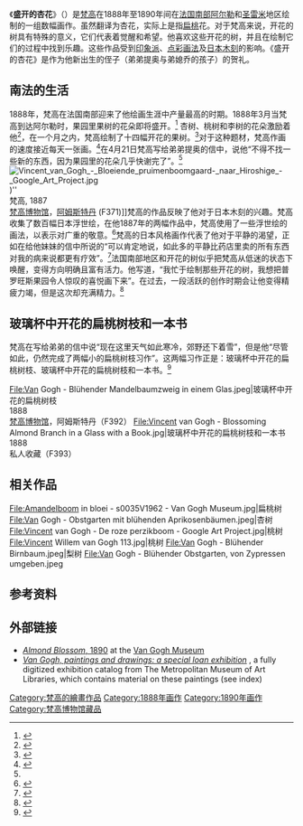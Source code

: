 {{Painting| image_file=Vincent van Gogh - Almond blossom - Google Art Project.jpg
| title=Amandelbloesem, 1890
| artist=[[文森特·梵高|文森特·梵高]]
| year=1890年
| type=[[油画|油画]]
| height_metric=73.5
| width_metric=92
| city=[[阿姆斯特丹|阿姆斯特丹]]
| museum=[[梵高博物馆|梵高博物馆]]
}}

《'''盛开的杏花'''》（{{lang-en|''Almond Blossoms''}}）是[[梵高|梵高]]在1888年至1890年间在[[法國南部|法国南部]][[阿爾勒|阿尔勒]]和[[圣雷米_(罗讷河口省)|圣雷米]]地区绘制的一组数幅画作。虽然翻译为杏花，{{lang|en|''Almond Blossoms''}}实际上是指[[扁桃|扁桃]]花。对于梵高来说，开花的树具有特殊的意义，它们代表着觉醒和希望。他喜欢这些开花的树，并且在绘制它们的过程中找到乐趣。这些作品受到[[印象派|印象派]]、[[点彩画派|点彩画法]]及[[日本木刻|日本木刻]]的影响。《盛开的杏花》是作为他新出生的侄子（弟弟提奥与弟媳乔的孩子）的贺礼。

==南法的生活==
1888年，梵高在法国南部迎来了他绘画生涯中产量最高的时期。1888年3月当梵高到达阿尔勒时，果园里果树的花朵即将盛开。<ref name="MancoffVGF49">{{cite book | title=Van Gogh's Flowers | author=Mancoff, D | publisher=Frances Lincoln Limited | location=London | year=2008 | page=49 | isbn=978-0-7112-2908-2 | url=http://books.google.com/books?id=KRbgR7QtwvgC&pg=PA49 | access-date=2016-07-30 | archive-date=2014-01-01 | archive-url=https://web.archive.org/web/20140101101422/http://books.google.com/books?id=KRbgR7QtwvgC&pg=PA49 | dead-url=no }}</ref>  杏树、桃树和李树的花朵激励着他<ref name="VGM671">{{cite web |url=http://www.vangoghmuseum.nl/vgm/index.jsp?page=3128&collection=451&lang=en#moretotell |title=Almond Blossom, 1890 |year=2005–2011 |work=Permanent Collection |publisher=Van Gogh Museum |accessdate=April 23, 2011 |archive-url=https://web.archive.org/web/20131031051810/http://www.vangoghmuseum.nl/vgm/index.jsp?page=3128&collection=451&lang=en#moretotell |archive-date=2013-10-31 |dead-url=yes }}</ref>，在一个月之内，梵高绘制了十四幅开花的果树。<ref name=VGM557>{{cite web |url=http://www.vangoghmuseum.nl/en/collection/s0035V1962 |title=Almond Tree in Blossom, 1888 |year=2005–2011 |work=Permanent Collection |publisher=Van Gogh Museum |accessdate=April 23, 2011 |archive-date=2021-01-24 |archive-url=https://web.archive.org/web/20210124230207/https://www.vangoghmuseum.nl/en/collection/s0035V1962 |dead-url=no }}</ref>对于这种题材，梵高作画的速度接近每天一张画。<ref name="Fell">{{cite book |author=Fell, D |year=2001 |title=Van Gogh's Gardens |location=United Kingdom |publisher=Simon & Schuster |page=25 |isbn=0-7432-0233-3 |url=http://books.google.com/books?id=QssD77mFRkkC&pg=PA25 |access-date=2016-07-30 |archive-date=2014-01-01 |archive-url=https://web.archive.org/web/20140101101145/http://books.google.com/books?id=QssD77mFRkkC&pg=PA25 |dead-url=no }}</ref>在4月21日梵高写给弟弟提奥的信中，说他“不得不找一些新的东西，因为果园里的花朵几乎快谢完了”。<ref name="VGM557" />[[File:Vincent_van_Gogh_-_Bloeiende_pruimenboomgaard-_naar_Hiroshige_-_Google_Art_Project.jpg|thumb]])''<br>梵高, 1887 <br>[[梵高博物馆|梵高博物馆]]，[[阿姆斯特丹|阿姆斯特丹]] (F371)]]梵高的作品反映了他对于日本木刻的兴趣。梵高收集了数百幅日本浮世绘，在他1887年的两幅作品中，梵高使用了一些浮世绘的画法，以表示对广重的敬意。<ref name="Wallace70">{{cite book | title=The World of Van Gogh (1853—1890) | author=Wallace, R | editor=Editors of Time-Life Books | publisher=Time-Life Books | location=Alexandria, VA, USA | year=1969 | page=[https://archive.org/details/worldofvangogh1800wall/page/n73 70] | url=https://archive.org/details/worldofvangogh1800wall}}</ref>梵高的日本风格画作代表了他对于平静的渴望，正如在给他妹妹的信中所说的“可以肯定地说，如此多的平静比药店里卖的所有东西对我的病来说都更有疗效”。<ref name="Maurer">{{cite book | title=The pursuit of spiritual wisdom: the thought and art of Vincent Van Gogh and Paul Gauguin | author=Maurer, N | publisher=Associated University Presses | location=Cranbury | year=1999 | origyear=1998 | page=200 | isbn=0-8386-3749-3 | url=http://books.google.com/books?id=wf_PoXKhggkC&pg=PA200 }}</ref>法国南部地区和开花的树似乎把梵高从低迷的状态下唤醒，变得方向明确且富有活力。他写道，“我忙于绘制那些开花的树，我想把普罗旺斯果园令人惊叹的喜悦画下来”。在过去，一段活跃的创作时期会让他变得精疲力竭，但是这次却充满精力。<ref>{{cite book | title=Van Gogh's Flowers | author=Mancoff, D | publisher=Frances Lincoln Limited | location=London | year=2008 | pages=43–44| isbn=978-0-7112-2908-2 | url=http://books.google.com/books?id=KRbgR7QtwvgC&pg=PA43 }}</ref>

==玻璃杯中开花的扁桃树枝和一本书==
梵高在写给弟弟的信中说“现在这里天气如此寒冷，郊野还下着雪”，但是他“尽管如此，仍然完成了两幅小的扁桃树枝习作”。这两幅习作正是：玻璃杯中开花的扁桃树枝、玻璃杯中开花的扁桃树枝和一本书。<ref>{{cite web  |url=http://www.webexhibits.org/vangogh/letter/18/466.htm  |title=Vincent van Gogh. Letter to Theo van Gogh. Written c. 3 March 1888 in Arles.  |editor=Harrison, R  |year=2011  |work=Van Gogh Letters  |publisher=WebExhibits  |accessdate=2011-04-23  |archive-date=2021-01-27  |archive-url=https://web.archive.org/web/20210127110243/http://www.webexhibits.org/vangogh/letter/18/466.htm  |dead-url=no  }}</ref>

<gallery class="center" perrow="7" widths="320px" heights="320px" caption="玻璃杯中开花的扁桃树枝"> 
File:Van Gogh - Blühender Mandelbaumzweig in einem Glas.jpeg|玻璃杯中开花的扁桃树枝<br>1888<br>[[梵高博物馆|梵高博物馆]]，阿姆斯特丹（F392）
File:Vincent van Gogh - Blossoming Almond Branch in a Glass with a Book.jpg|玻璃杯中开花的扁桃树枝和一本书<br>1888<br>私人收藏（F393）
</gallery>

== 相关作品 ==
<gallery perrow=7 widths=120px heights=160px caption="{{le|鲜花盛开的果园|Flowering Orchards}}">
File:Amandelboom in bloei - s0035V1962 - Van Gogh Museum.jpg|扁桃树
File:Van Gogh - Obstgarten mit blühenden Aprikosenbäumen.jpeg|杏树
File:Vincent van Gogh - De roze perzikboom - Google Art Project.jpg|桃树
File:Vincent Willem van Gogh 113.jpg|桃树
File:Van Gogh - Blühender Birnbaum.jpeg|梨树
File:Van Gogh - Blühender Obstgarten, von Zypressen umgeben.jpeg
</gallery>

==参考资料==
{{Reflist}}

==外部链接==
{{commons category|Blossoming Almond Tree by Vincent van Gogh}}
*[https://web.archive.org/web/20130824092428/http://www.vangoghmuseum.nl/vgm/index.jsp?page=3128&collection=625&lang=en ''Almond Blossom'', 1890] at the [[Van_Gogh_Museum|Van Gogh Museum]]
*[http://libmma.contentdm.oclc.org/cdm/ref/collection/p15324coll10/id/167899 ''Van Gogh, paintings and drawings: a special loan exhibition''] {{Wayback|url=http://libmma.contentdm.oclc.org/cdm/ref/collection/p15324coll10/id/167899 |date=20170414183632 }}, a fully digitized exhibition catalog from The Metropolitan Museum of Art Libraries, which contains material on these paintings (see index)

{{梵高}}
{{normdaten}}
{{DEFAULTSORT:Almond Blossoms (Van Gogh series)}}
[[Category:梵高的繪畫作品|Category:梵高的繪畫作品]]
[[Category:1888年画作|Category:1888年画作]]
[[Category:1890年画作|Category:1890年画作]]
[[Category:梵高博物馆藏品|Category:梵高博物馆藏品]]